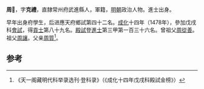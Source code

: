 '''周𢋡'''，字'''克禮'''，直隸常州府武進縣人，軍籍，[[明朝|明朝]]政治人物。進士出身。

早年出身府學生，后进應天府鄉試第四十二名。[[成化|成化]]十四年（1478年），參加戊戌科[[會試|會試]]，得[[貢士|貢士]]第八十九名。[[殿試|殿試]]登[[進士|進士]]第三甲第一百三十六名。曾祖父[[周從善|周從善]]。祖父[[周讓|周讓]]。父亲[[周質|周質]]<ref>《天一阁藏明代科举录选刊·登科录》（《成化十四年戊戌科殿試金榜》）</ref>。

==参考==
{{reflist}}
{{明朝人物小作品}}
{{成化十四年戊戌科殿試金榜}}